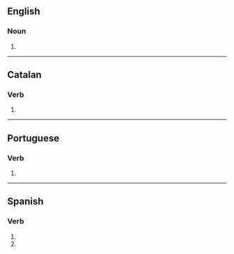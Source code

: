 {{also|peregrinés|pérégrines}}
==English==

===Noun===
{{head|en|noun form}}

# {{plural of|en|peregrine}}

----

==Catalan==

===Verb===
{{head|ca|verb form}}

# {{ca-verb form of|p=2|n=sg|m=ind|t=pres|peregrinar}}

----

==Portuguese==

===Verb===
{{head|pt|verb form}}

# {{pt-verb-form-of|peregrinar}}

----

==Spanish==

===Verb===
{{head|es|verb form}}

# {{es-verb form of|ending=ar|mood=imperative|sense=negative|pers=2|formal=no|number=singular|peregrinar}}
# {{es-verb form of|ending=ar|mood=subjunctive|tense=present|pers=2|formal=no|number=singular|peregrinar}}